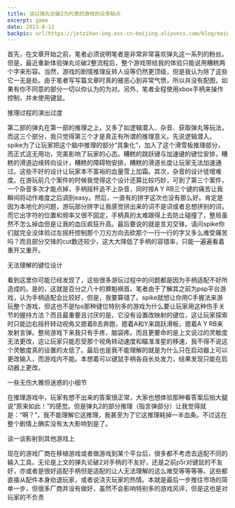 ```yaml
---
title: 谈以弹丸论破2为代表的游戏的众多缺点
excerpt: game
date: 2023-8-12
backpic: url(https://jetzihan-img.oss-cn-beijing.aliyuncs.com/blog/mainpageBk.png)
---
```


首先，在文章开始之前，笔者必须说明笔者是非常非常喜欢弹丸这一系列的粉丝。但是，最近重新体验弹丸论破2整流程后，整个游戏带给我的体验只能说用糟糕两个字来形容。当然，游戏的剧情推理反转人设等仍然更顶级，但是我认为除了这些它一无是处。由于笔者写写篇文章时真的被恶心到非常气愤，所以并没有配图，如果有你不同意的部分一切以你认为的为对。另外，笔者全程使用xbox手柄来操作控制，并未使用键鼠。


推理过程的演出过度


第二部的弹丸在第一部的推理之上，又多了如逻辑潜入、杂音、获取弹丸等玩法，而这三个部分，我只觉得第三个才是真正有所谓的推理意义。先说逻辑潜入。spike为了让玩家把这个脑中推理的部分“具象化”，加入了这个滑雪板推理部分，而正式这无用功，完美影响了玩家的心态。糟糕的跳跃键与加速键的键位安排，糟糕的滑道边缘转向设计，糟糕的障碍物安排，糟糕的滑道长度让玩家无法加速通过。这些不好的设计让玩家本不富裕的血量雪上加霜。其次，杂音的设计徒增难度。在游玩前几个案件的时候我觉得这个设计还算比较巧妙，可到了第三个案件，一个杂音多次才能点掉，手柄摇杆追不上杂音，同时按A Y RB三个键的痛苦让我瞬间将动作难度之后调到easy。然后，一直有的拼字这次也没有那么好。肯定是因为本地化的问题，游玩部分拼字让我感觉拼出来的词不是词或者总想拼别的词，而它出字符的位置和频率又很不固定，手柄真的太难跟得上去防止碰撞了，整局虽然不怎么掉血但是让我的血压疯狂升高。最后要说的就是言刃交锋。请问spike你们就完全没体验过左摇杆控制那个刀刃方向去砍那个一行一行的字又多么难受痛苦吗？而且部分交锋的cut数还较少，这大大降低了手柄的容错率，只能一遍遍看着重开又重开。


无法理解的键位设计


看到这里你可能已经发现了，这些很多游玩过程中的问题都是因为手柄适配不好所造成的。是的，这就是百分之八十的罪魁祸首。笔者由于了解其之前为psp平台游戏，认为手柄适配会比较好，但是，我要算错了。spike就想让你用C手握法来游玩整个游戏，但这也不是fps那种键位特别多的游戏为什么要让玩家用这种伤手关节的握持方法？而且最重要且讨厌的是，它没有设置改映射的键位，这让玩家探索时只能边右摇杆转动视角又摁着B去奔跑，摁着A和Y来跳跃滑板，摁着A Y RB来发射言弹。整局游戏下来我只有手疼，脑袋疼。而且更要命的是上文说过的灵敏度无法更改，这让玩家只能忍受那个视角转动速度和瞄准准星的移速，我不得不说这个灵敏度真的设置的太低了。最后也是我不能理解的就是为什么只在启动器上可以更改输入，而游戏内不能。本想着可以键鼠手柄各自长处发力，结果发现只能在启动器上更改。


一些无伤大雅但迷惑的小细节


在推理游戏中，玩家有想不出来的答案很正常，大家也想体验那种看答案后拍大腿说“原来如此！”的感觉。但是弹丸2的部分推理（指言弹部分）让我觉得就是：“啊？”，我不能理解它这推理，我甚至为了它这推理耗掉一半血条。不过这在整个剧情上确实没有太大影响到是了。


谈一谈影射到其他游戏上


现在的游戏厂商在移植游戏或者做游戏到某个平台后，很多都不考虑去适配不同的输入工具。无论是上文的弹丸论破2对手柄的不友好，还是之前p5r对键鼠的不友好，亦或者是很好适配手柄但是适配的让人无法理解的这么难受等等等等。这些都直接从配件本身劝退玩家，或者说浇灭玩家的热情。本就是最后一步推往市场的简单一步，但很多厂商并没有做好，虽然不会影响特别多的游戏风评，但是这也是对玩家的不负责

